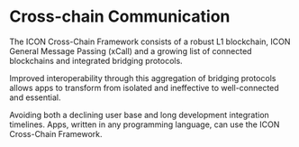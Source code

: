 
# Cross-chain Communication

The ICON Cross-Chain Framework consists of a robust L1 blockchain, ICON General Message Passing (xCall) and a growing list of connected blockchains and integrated bridging protocols. 

Improved interoperability through this aggregation of bridging protocols allows apps to transform from isolated and ineffective to well-connected and essential. 

<Callout type="info" emoji="💡">
  Avoiding both a declining user base and long development integration timelines. Apps, written in any programming language, can use the ICON Cross-Chain Framework.
</Callout>


<div className="grid grid-cols-1 md:grid-cols-2 lg:grid-cols-3 pt-12">
  <Tile
    title="General Message Passing (xCall)"
    description="Integrate cross-chain communication in your applications with xCall."
    href="/cross-chain-communication/general-message-passing-xcall"
  />
  <Tile
    title="Blockchain Transmission Protocol (BTP)"
    description="Utilize BTP for interoperable transactions between blockchains."
    href="/cross-chain-communication/blockchain-transmission-protocol-btp"
  />
  <Tile
    title="ICON Bridge"
    description="Connect and transfer assets across different blockchains with ICON Bridge."
    href="/cross-chain-communication/icon-bridge"
  />
  <Tile
    title="Integrations Overview"
    description="Learn about the different integrations available for cross-chain communication."
    href="/cross-chain-communication/active-development"
  />
</div>
